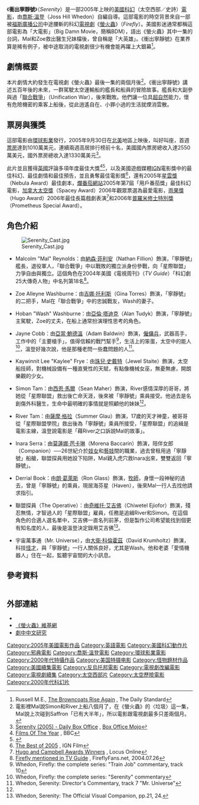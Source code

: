 {{noteTA
| T=zh-cn:冲出宁静号; zh-hk:星空反擊戰; zh-tw:衝出寧靜號; 
| G1=Show
| G2=Movie
|1=zh-hans:福克斯; zh-hant:福斯;
|2 =zh-cn:冲出宁静号; zh-hk:星空反擊戰; zh-tw:衝出寧靜號; 
}}
{{Infobox Film
| name           = 衝出寧靜號
| original_name  = Serenity
| image          = Serenitydvd.jpg
| caption = 《衝出寧靜號》一區DVD封面
| director       = [[喬斯·溫登|喬斯·溫登]]
| producer       = Christopher Buchanan<br />David V. Lester<br />{{tsl|en|Barry Mendel|}}<br />Alisa Tager
| writer         = 喬斯·溫登
| starring       = [[内森·菲利安|内森·菲利安]]<br />[[薩摩·格拉|薩摩·格拉]]<br />[[亞當·鮑德溫|亞當·鮑德溫]]<br />[[切瓦特·艾乔福|切瓦特·艾乔福]]<br />{{tsl|en|Gina Torres|}}<br />[[阿蘭·圖代克|阿蘭·圖代克]]<br />[[莫雷纳·巴卡林|莫雷纳·巴卡林]]<br />{{tsl|en|Jewel Staite|}}<br />[[肖恩·馬希爾|肖恩·馬希爾]]<br />{{tsl|en|Ron Glass|}}<br />[[大衛·克倫荷茨|大衛·克倫荷茨]]
| music          = {{tsl|en|David Newman (composer)||David Newman}}
| cinematography = Jack N. Green
| editing        = {{tsl|en|Lisa Lassek|}}
| distributor    = [[環球影業|環球影業]]
| released       = {{flagicon|Australia}} 2005年9月29日<br />{{flagicon|USA}} 2005年9月30日<br />{{flagicon|ROC}}（直接發行DVD）
| runtime        = 119分鐘
| country        = {{flagicon|USA}} [[美國|美國]]
| language       = [[英語|英語]]
| budget         = $3900萬美元
| amg_id         = 1:312564
| imdb_id        = 0379786
| cn_name            = 冲出宁静号
| hk_name            = 星空反擊戰
| tw_name            = 衝出寧靜號
}}
《'''衝出寧靜號'''》（''Serenity''）是一部2005年上映的[[美國|美國]][[科幻|科幻]]（太空西部／史詩）[[電影|電影]]，由[[喬斯·溫登|喬斯·溫登]]（Joss Hill Whedon）自編自導。這部電影的時空背景來自一部被[[福斯廣播公司|福斯廣播公司]]中途腰斬的科幻[[電視劇|電視劇]]《[[螢火蟲_(電視劇)|螢火蟲]]》（''Firefly''）。美國影迷通常都稱這部電影為「大電影」（Big Damn Movie，簡稱BDM），語出《螢火蟲》其中一集的台詞，Mal和Zoe救出醫生兄妹檔後，曾自稱是「大英雄」。《衝出寧靜號》在業界算是稀有例子，被中途取消的電視劇很少有機會能再躍上大銀幕<ref>Russell M.E.,  [http://www.weeklystandard.com/Content/Public/Articles/000/000/005/757fhfxg.asp The Browncoats Rise Again] {{WebCite|url=https://www.webcitation.org/6Hefx64Mi?url=http://www.weeklystandard.com/Content/Public/Articles/000/000/005/757fhfxg.asp |date=20130626034845 |dateformat=iso }}, The Daily Standard</ref>。

==劇情概要==
本片劇情大約發生在電視劇《螢火蟲》最後一集的兩個月後<ref>電影裡Mal說Simon和River上船八個月了，在《螢火蟲》的〈垃圾〉這一集，Mal說上次碰到Saffron「已有大半年」，所以電影跟電視劇最多只差兩個月。</ref>。《衝出寧靜號》講述五百年後的未來，一群駕駛太空運輸船的艦長和船員的冒險故事。艦長和大副參與過「[[聯合戰爭|聯合戰爭]]」（Unification War），後來戰敗。他們讓一位具[[超自然|超自然]]能力，懷有危險機密的乘客上船後，從此逍遙自在、小罪小過的生活就煙消雲散。

==票房與獲獎==
這部電影由[[環球影業|環球影業]]發行，2005年9月30日在[[北美|北美]]地區上映後，叫好叫座，首週[[票房|票房]]達到1010萬美元，連續兩週高居排行榜前十名，美國國內票房總收入達2550萬美元，國外票房總收入達1330萬美元<ref name="BOM">[http://www.boxofficemojo.com/movies/?page=daily&id=serenity.htm Serenity (2005) - Daily Box Office] {{Wayback|url=http://www.boxofficemojo.com/movies/?page=daily&id=serenity.htm |date=20160305164033 }}, [[Box_Office_Mojo|Box Office Mojo]]</ref>。

此片並且獲得[[英國|英國]]評論多項年度最佳大獎<ref name="bbc">[http://www.bbc.co.uk/films/film2005/filmofyear_2005.shtml Films Of The Year] {{Wayback|url=http://www.bbc.co.uk/films/film2005/filmofyear_2005.shtml |date=20070307233546 }}, BBC</ref><ref name="filmfocus">{{Cite web |url=http://www.filmfocus.co.uk/specials/review2005-1.asp |title=Serenity, FilmFocus |access-date=2007-02-20 |archive-date=2006-04-22 |archive-url=https://web.archive.org/web/20060422221103/http://www.filmfocus.co.uk/specials/review2005-1.asp |dead-url=yes }}</ref>，以及美國遊戲媒體[[IGN|IGN]]電影獎中的最佳科幻、最佳劇情和最佳預告，並且勇奪最佳電影獎<ref name="ignaward">[http://bestof.ign.com/2005/movies/ The Best of 2005] {{Wayback|url=http://bestof.ign.com/2005/movies/ |date=20060812030727 }}, IGN Film</ref>，還有2005年[[星雲獎|星雲獎]]（Nebula Award）最佳劇本，[[爛番茄網站|爛番茄網站]]2005年第7屆「用戶番茄獎」最佳科幻電影，[[加拿大太空獎|加拿大太空獎]]（Spacey Award）2006年觀眾票選為最愛電影，[[雨果獎|雨果獎]]（Hugo Award）2006年最佳長篇戲劇表演<ref name="Hugo">[http://www.locusmag.com/2006/News/08_HugoCampbellWinners.html Hugo and Campbell Awards Winners] {{Wayback|url=http://www.locusmag.com/2006/News/08_HugoCampbellWinners.html |date=20060903090237 }}, Locus Online</ref>和2006年[[普羅米修士特別獎|普羅米修士特別獎]]（Prometheus Special Award）。


== 角色介紹 ==
[[File:Serenity_Cast.jpg|thumb]]

* Malcolm "Mal" Reynolds：由[[納森·菲利安|納森·菲利安]]（Nathan Fillion）飾演，「寧靜號」艦長，退役軍人，「聯合戰爭」中以戰敗的獨立派身份參戰，向「星際聯盟」力爭自由與獨立。這個角色在2004年美國《電視周刊》（''TV Guide''）「科幻劇25大傳奇人物」中名列第18名<ref>[http://www.fireflyfans.net/thread.asp?b=2&t=6420 Firefly mentioned in TV Guide] {{Wayback|url=http://www.fireflyfans.net/thread.asp?b=2&t=6420 |date=20050927230259 }}, FireflyFans.net, 2004.07.26</ref>。

* Zoe Alleyne Washburne：由[[吉娜·托利斯|吉娜·托利斯]]（Gina Torres）飾演，「寧靜號」的二把手，Mal在「聯合戰爭」中的忠誠戰友，Wash的妻子。

* Hoban "Wash" Washburne：由[[亞倫·塔迪克|亞倫·塔迪克]]（Alan Tudyk）飾演，「寧靜號」主駕駛，Zoe的丈夫，在船上通常扮演理性思考的角色。

* Jayne Cobb：由[[亞當·鮑德溫|亞當·鮑德溫]]（Adam Baldwin）飾演，[[僱傭兵|僱傭兵]]，武器高手，工作中的「主要槍手」，值得信賴的戰鬥幫手<ref>Whedon, Firefly: the complete series: "Train Job" commentary, track 10</ref>，生活上的笨蛋，太空中的能人<ref name="pilotcommentary">Whedon, Firefly: the complete series: "Serenity" commentary</ref>，溫登好幾次說，他是那種老問一些蠢問題的人<ref>Whedon, Serenity: Director's Commentary, track 7 "Mr. Universe"</ref>。

* Kaywinnit Lee "Kaylee" Frye：由[[珠兒·史戴特|珠兒·史戴特]]（Jewel Staite）飾演，太空船技師，對機械設備有一種直覺性的天賦，有點像機械女巫，無憂無慮，開朗樂觀的少女。

* Simon Tam：由[[西恩·馬爾|西恩·馬爾]]（Sean Maher）飾演，River感情深厚的哥哥，將她從「星際聯盟」救出後亡命天涯，後來被「寧靜號」乘員接受。他過去是名創傷外科醫生，生命中最明確的事情就是照顧他的妹妹<ref name="pilotcommentary" />。

* River Tam：由[[薩摩·格拉|薩摩·格拉]]（Summer Glau）飾演，17歲的天才神童，被哥哥從「星際聯盟學院」救出後為「寧靜號」乘員所接受，「星際聯盟」的追緝是電影主線，溫登說電影是「藉River之口訴說Mal的故事」。

* Inara Serra：由[[莫蓮娜·芭卡琳|莫蓮娜·芭卡琳]]（Morena Baccarin）飾演，陪伴女郎（Companion）──26世紀介於[[妓女|妓女]]和[[藝妓|藝妓]]間的職業，過去曾租用過「寧靜號」船艙，聯盟探員用她設下陷阱，Mal親入虎穴救Inara出來，雙雙返回「寧靜號」。

* Derrial Book：由[[朗·葛萊斯|朗·葛萊斯]]（Ron Glass）飾演，[[牧師|牧師]]，身懷一段神秘的過去，曾是「寧靜號」的乘員，現居海芬星（Haven），後來Mal一行人去找他請求指引。

* 聯盟探員（The Operative）：由[[奇維托·艾吉佛|奇維托·艾吉佛]]（Chiwetel Ejiofor）飾演，殘忍無情，才智過人的「星際聯盟」雇員，任務是追緝River和Simon。在這個角色的合適人選名單中，艾吉佛一直名列前茅，但是製作公司希望能找到個更有知名度的人，最後是溫登決定錄用艾吉佛<ref>Whedon, Serenity: The Official Visual Companion, pp.21, 24.</ref>。

* 宇宙萬事通（Mr. Universe），由[[大衛·科倫霍茲|大衛·科倫霍茲]]（David Krumholtz）飾演，科技[[極客|怪才]]，與「寧靜號」一行人關係良好，尤其是Wash。他和老婆「愛情機器人」住在一起，監聽宇宙間的大小訊息。

== 參考資料 ==

<div class="references-small" style="-moz-column-count:2; column-count:2;">
<references /></div>

== 外部連結 ==
* {{imdb title|id= 0379786|name= Serenity}}
* [http://firefly.wikia.com/wiki/Main_Page 《螢火蟲》維基網] {{Wayback|url=http://firefly.wikia.com/wiki/Main_Page |date=20180729192656 }}
* [http://fireflychinese.kevinsullivansite.net/index.html 劇中中文研究] {{Wayback|url=http://fireflychinese.kevinsullivansite.net/index.html |date=20210111134443 }}
{{Joss Whedon}}
{{星云奖最佳剧本/雷·布雷德伯里奖}}
{{DEFAULTSORT:Serenity}}
[[Category:2005年美國電影作品|Category:2005年美國電影作品]]
[[Category:英語電影|Category:英語電影]]
[[Category:美國科幻動作片|Category:美國科幻動作片]]
[[Category:邪典電影|Category:邪典電影]]
[[Category:喬斯·溫登電影|Category:喬斯·溫登電影]]
[[Category:環球影業電影|Category:環球影業電影]]
[[Category:2000年代特攝作品|Category:2000年代特攝作品]]
[[Category:美国特摄电影|Category:美国特摄电影]]
[[Category:怪物題材作品|Category:怪物題材作品]]
[[Category:美國續集電影|Category:美國續集電影]]
[[Category:反烏托邦電影|Category:反烏托邦電影]]
[[Category:電視劇改編電影|Category:電視劇改編電影]]
[[Category:電視劇續集|Category:電視劇續集]]
[[Category:太空西部片|Category:太空西部片]]
[[Category:太空歷險電影|Category:太空歷險電影]]
[[Category:2000年代科幻片|Category:2000年代科幻片]]